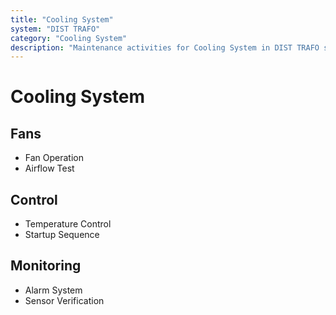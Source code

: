 ```yaml
---
title: "Cooling System"
system: "DIST TRAFO"
category: "Cooling System"
description: "Maintenance activities for Cooling System in DIST TRAFO system"
---
```


# Cooling System


## Fans

- Fan Operation
- Airflow Test


## Control

- Temperature Control
- Startup Sequence


## Monitoring

- Alarm System
- Sensor Verification


